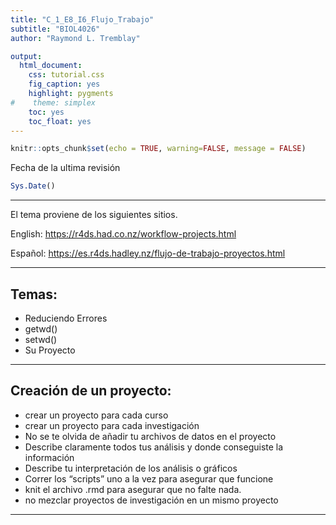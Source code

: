 ```yaml
---
title: "C_1_E8_I6_Flujo_Trabajo"
subtitle: "BIOL4026"
author: "Raymond L. Tremblay"

output:
  html_document:
    css: tutorial.css
    fig_caption: yes
    highlight: pygments
#    theme: simplex
    toc: yes
    toc_float: yes
---
```


```r
knitr::opts_chunk$set(echo = TRUE, warning=FALSE, message = FALSE)
```

```{=html}
<style>
.list-group-item.active, .list-group-item.active:focus, .list-group-item.active:hover {
    background-color: #7b802a;
}
</style>
```


Fecha de la ultima revisión
```r

Sys.Date()
```

***

El tema proviene de los siguientes sitios.

English:
 <https://r4ds.had.co.nz/workflow-projects.html>
 
Español:
 <https://es.r4ds.hadley.nz/flujo-de-trabajo-proyectos.html>
 
 
***


## Temas:

  - Reduciendo Errores
  - getwd()
  - setwd()
  - Su Proyecto
  
  
*** 
  
## Creación de un proyecto:

  - crear un proyecto para cada curso
  - crear un proyecto para cada investigación
  - No se te olvida de añadir tu archivos de datos en el proyecto
  - Describe claramente todos tus análisis y donde conseguiste la información
  - Describe tu interpretación de los análisis o gráficos
  - Correr los "scripts" uno a la vez para asegurar que funcione
  - knit el archivo .rmd para asegurar que no falte nada.
  - no mezclar proyectos de investigación en un mismo proyecto
  
  
***
  




